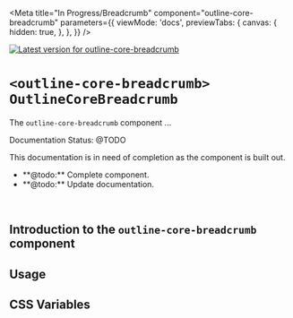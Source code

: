 

<Meta
  title="In Progress/Breadcrumb"
  component="outline-core-breadcrumb"
  parameters={{
    viewMode: 'docs',
    previewTabs: {
      canvas: {
        hidden: true,
      },
    },
  }}
/>

[![Latest version for outline-core-breadcrumb](https://img.shields.io/npm/v/@phase2/outline-core-breadcrumb)](https://www.npmjs.com/package/@phase2/outline-core-breadcrumb)

# `<outline-core-breadcrumb>` `OutlineCoreBreadcrumb`

The `outline-core-breadcrumb` component ...

<outline-alert status="warning" size="large">
  <span slot="header">Documentation Status: @TODO</span>
  <p>This documentation is in need of completion as the component is built out.</p>
  <ul>
    <li>**@todo:** Complete component.</li>
    <li>**@todo:** Update documentation.</li>
  </ul>
</outline-alert>
<br />

## Introduction to the **`outline-core-breadcrumb`** component


## Usage

## CSS Variables

